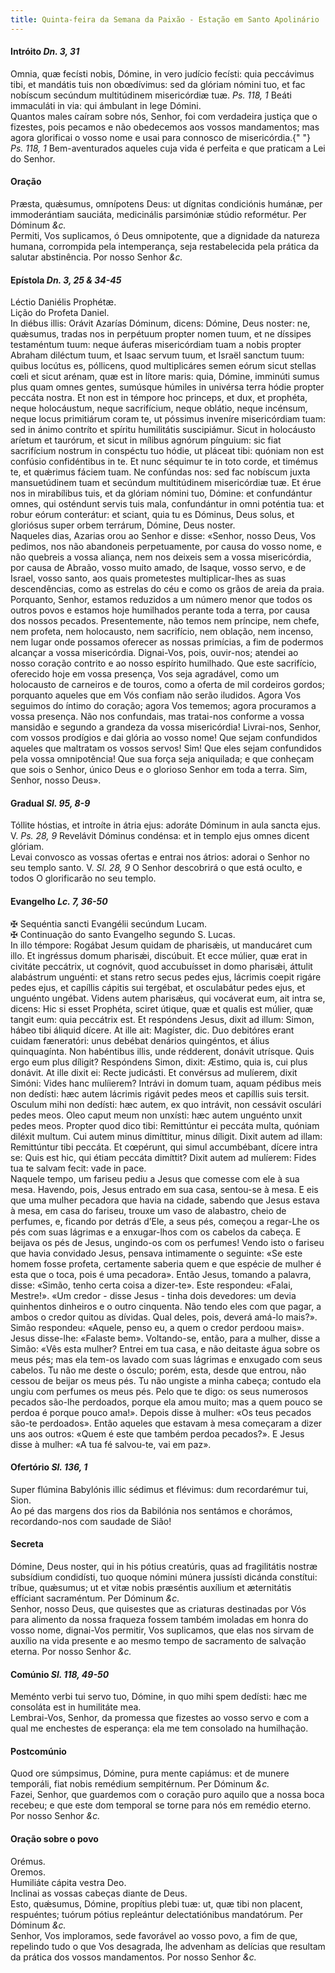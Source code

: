 ```yaml
---
title: Quinta-feira da Semana da Paixão - Estação em Santo Apolinário
---
```


<h4 class="text-center">
  Intróito <em>Dn. 3, 31</em>
</h4>
<div class="container-fluid">
  <div class="row">
    <div class="col-6 dropcaps text-justify">
      Omnia, quæ fecísti nobis, Dómine, in vero judício fecísti: quia peccávimus
      tibi, et mandátis tuis non obœdívimus: sed da glóriam nómini tuo, et fac
      nobíscum secúndum multitúdinem misericórdiæ tuæ. <em>Ps. 118, 1</em> Beáti
      immaculáti in via: qui ámbulant in lege Dómini.
    </div>
    <div class="col-6 dropcaps text-justify">
      Quantos males caíram sobre nós, Senhor, foi com verdadeira justiça que o
      fizestes, pois pecamos e não obedecemos aos vossos mandamentos; mas agora
      glorificai o vosso nome e usai para connosco de misericórdia.{" "}
      <em>Ps. 118, 1</em> Bem-aventurados aqueles cuja vida é perfeita e que
      praticam a Lei do Senhor.
    </div>
  </div>
</div>

<h4 class="text-center">Oração</h4>
<div class="container-fluid">
  <div class="row">
    <div class="col-6 dropcaps text-justify">
      Præsta, quǽsumus, omnípotens Deus: ut dígnitas condiciónis humánæ, per
      immoderántiam sauciáta, medicinális parsimóniæ stúdio reformétur. Per
      Dóminum <em>&c.</em>
    </div>
    <div class="col-6 dropcaps text-justify">
      Permiti, Vos suplicamos, ó Deus omnipotente, que a dignidade da natureza
      humana, corrompida pela intemperança, seja restabelecida pela prática da
      salutar abstinência. Por nosso Senhor <em>&c.</em>
    </div>
  </div>
</div>

<h4 class="text-center">
  Epístola <em>Dn. 3, 25 & 34-45</em>
</h4>
<div class="container-fluid">
  <div class="row">
    <div class="col-6 text-justify">Léctio Daniélis Prophétæ.</div>
    <div class="col-6 text-justify">Lição do Profeta Daniel.</div>
    <div class="col-6 dropcaps text-justify">
      In diébus illis: Orávit Azarías Dóminum, dicens: Dómine, Deus noster: ne,
      quǽsumus, tradas nos in perpétuum propter nomen tuum, et ne díssipes
      testaméntum tuum: neque áuferas misericórdiam tuam a nobis propter Abraham
      diléctum tuum, et Isaac servum tuum, et Israël sanctum tuum: quibus
      locútus es, póllicens, quod multiplicáres semen eórum sicut stellas cœli
      et sicut arénam, quæ est in lítore maris: quia, Dómine, imminúti sumus
      plus quam omnes gentes, sumúsque húmiles in univérsa terra hódie propter
      peccáta nostra. Et non est in témpore hoc princeps, et dux, et prophéta,
      neque holocáustum, neque sacrifícium, neque oblátio, neque incénsum, neque
      locus primitiárum coram te, ut póssimus inveníre misericórdiam tuam: sed
      in ánimo contríto et spíritu humilitátis suscipiámur. Sicut in holocáusto
      aríetum et taurórum, et sicut in mílibus agnórum pínguium: sic fiat
      sacrifícium nostrum in conspéctu tuo hódie, ut pláceat tibi: quóniam non
      est confúsio confidéntibus in te. Et nunc séquimur te in toto corde, et
      timémus te, et quǽrimus fáciem tuam. Ne confúndas nos: sed fac nobíscum
      juxta mansuetúdinem tuam et secúndum multitúdinem misericórdiæ tuæ. Et
      érue nos in mirabílibus tuis, et da glóriam nómini tuo, Dómine: et
      confundántur omnes, qui osténdunt servis tuis mala, confundántur in omni
      poténtia tua: et robur eórum conterátur: et sciant, quia tu es Dóminus,
      Deus solus, et gloriósus super orbem terrárum, Dómine, Deus noster.
    </div>
    <div class="col-6 dropcaps text-justify">
      Naqueles dias, Azarias orou ao Senhor e disse: «Senhor, nosso Deus, Vos
      pedimos, nos não abandoneis perpetuamente, por causa do vosso nome, e não
      quebreis a vossa aliança, nem nos deixeis sem a vossa misericórdia, por
      causa de Abraão, vosso muito amado, de Isaque, vosso servo, e de Israel,
      vosso santo, aos quais prometestes multiplicar-lhes as suas descendências,
      como as estrelas do céu e como os grãos de areia da praia. Porquanto,
      Senhor, estamos reduzidos a um número menor que todos os outros povos e
      estamos hoje humilhados perante toda a terra, por causa dos nossos
      pecados. Presentemente, não temos nem príncipe, nem chefe, nem profeta,
      nem holocausto, nem sacrifício, nem oblação, nem incenso, nem lugar onde
      possamos oferecer as nossas primícias, a fim de podermos alcançar a vossa
      misericórdia. Dignai-Vos, pois, ouvir-nos; atendei ao nosso coração
      contrito e ao nosso espírito humilhado. Que este sacrifício, oferecido
      hoje em vossa presença, Vos seja agradável, como um holocausto de
      carneiros e de touros, como a oferta de mil cordeiros gordos; porquanto
      aqueles que em Vós confiam não serão iludidos. Agora Vos seguimos do
      íntimo do coração; agora Vos tememos; agora procuramos a vossa presença.
      Não nos confundais, mas tratai-nos conforme a vossa mansidão e segundo a
      grandeza da vossa misericórdia! Livrai-nos, Senhor, com vossos prodígios e
      dai glória ao vosso nome! Que sejam confundidos aqueles que maltratam os
      vossos servos! Sim! Que eles sejam confundidos pela vossa omnipotência!
      Que sua força seja aniquilada; e que conheçam que sois o Senhor, único
      Deus e o glorioso Senhor em toda a terra. Sim, Senhor, nosso Deus».
    </div>
  </div>
</div>

<h4 class="text-center">
  Gradual <em>Sl. 95, 8-9</em>
</h4>
<div class="container-fluid">
  <div class="row">
    <div class="col-6 dropcaps text-justify">
      Tóllite hóstias, et introíte in átria ejus: adoráte Dóminum in aula sancta
      ejus. V. <em>Ps. 28, 9</em> Revelávit Dóminus condénsa: et in templo ejus
      omnes dicent glóriam.
    </div>
    <div class="col-6 dropcaps text-justify">
      Levai convosco as vossas ofertas e entrai nos átrios: adorai o Senhor no
      seu templo santo. V. <em>Sl. 28, 9</em> O Senhor descobrirá o que está
      oculto, e todos O glorificarão no seu templo.
    </div>
  </div>
</div>

<h4 class="text-center">
  Evangelho <em>Lc. 7, 36-50</em>
</h4>
<div class="container-fluid">
  <div class="row">
    <div class="col-6 text-justify">
      <span class="text-danger">&#10016;</span> Sequéntia sancti Evangélii
      secúndum Lucam.
    </div>
    <div class="col-6 text-justify">
      <span class="text-danger">&#10016;</span> Continuação do santo Evangelho
      segundo S. Lucas.
    </div>
    <div class="col-6 dropcaps text-justify">
      In illo témpore: Rogábat Jesum quidam de pharisǽis, ut manducáret cum
      illo. Et ingréssus domum pharisǽi, discúbuit. Et ecce múlier, quæ erat in
      civitáte peccátrix, ut cognóvit, quod accubuísset in domo pharisǽi,
      áttulit alabástrum unguénti: et stans retro secus pedes ejus, lácrimis
      coepit rigáre pedes ejus, et capíllis cápitis sui tergébat, et osculabátur
      pedes ejus, et unguénto ungébat. Videns autem pharisǽus, qui vocáverat
      eum, ait intra se, dicens: Hic si esset Prophéta, sciret útique, quæ et
      qualis est múlier, quæ tangit eum: quia peccátrix est. Et respóndens
      Jesus, dixit ad illum: Simon, hábeo tibi áliquid dícere. At ille ait:
      Magíster, dic. Duo debitóres erant cuidam fæneratóri: unus debébat
      denários quingéntos, et álius quinquagínta. Non habéntibus illis, unde
      rédderent, donávit utrísque. Quis ergo eum plus díligit? Respóndens Simon,
      dixit: Æstimo, quia is, cui plus donávit. At ille dixit ei: Recte
      judicásti. Et convérsus ad mulíerem, dixit Simóni: Vides hanc mulíierem?
      Intrávi in domum tuam, aquam pédibus meis non dedísti: hæc autem lácrimis
      rigávit pedes meos et capíllis suis tersit. Osculum mihi non dedísti: hæc
      autem, ex quo intrávit, non cessávit osculári pedes meos. Oleo caput meum
      non unxísti: hæc autem unguénto unxit pedes meos. Propter quod dico tibi:
      Remittúntur ei peccáta multa, quóniam diléxit multum. Cui autem minus
      dimíttitur, minus díligit. Dixit autem ad illam: Remittúntur tibi peccáta.
      Et cœpérunt, qui simul accumbébant, dícere intra se: Quis est hic, qui
      étiam peccáta dimíttit? Dixit autem ad mulíerem: Fides tua te salvam
      fecit: vade in pace.
    </div>
    <div class="col-6 dropcaps text-justify">
      Naquele tempo, um fariseu pediu a Jesus que comesse com ele à sua mesa.
      Havendo, pois, Jesus entrado em sua casa, sentou-se à mesa. E eis que uma
      mulher pecadora que havia na cidade, sabendo que Jesus estava à mesa, em
      casa do fariseu, trouxe um vaso de alabastro, cheio de perfumes, e,
      ficando por detrás d’Ele, a seus pés, começou a regar-Lhe os pés com suas
      lágrimas e a enxugar-lhos com os cabelos da cabeça. E beijava os pés de
      Jesus, ungindo-os com os perfumes! Vendo isto o fariseu que havia
      convidado Jesus, pensava intimamente o seguinte: «Se este homem fosse
      profeta, certamente saberia quem e que espécie de mulher é esta que o
      toca, pois é uma pecadora». Então Jesus, tomando a palavra, disse: «Simão,
      tenho certa coisa a dizer-te». Este respondeu: «Falai, Mestre!». «Um
      credor - disse Jesus - tinha dois devedores: um devia quinhentos dinheiros
      e o outro cinquenta. Não tendo eles com que pagar, a ambos o credor quitou
      as dívidas. Qual deles, pois, deverá amá-lo mais?». Simão respondeu:
      «Aquele, penso eu, a quem o credor perdoou mais». Jesus disse-lhe:
      «Falaste bem». Voltando-se, então, para a mulher, disse a Simão: «Vês esta
      mulher? Entrei em tua casa, e não deitaste água sobre os meus pés; mas ela
      tem-os lavado com suas lágrimas e enxugado com seus cabelos. Tu não me
      deste o ósculo; porém, esta, desde que entrou, não cessou de beijar os
      meus pés. Tu não ungiste a minha cabeça; contudo ela ungiu com perfumes os
      meus pés. Pelo que te digo: os seus numerosos pecados são-lhe perdoados,
      porque ela amou muito; mas a quem pouco se perdoa é porque pouco ama!».
      Depois disse à mulher: «Os teus pecados são-te perdoados». Então aqueles
      que estavam à mesa começaram a dizer uns aos outros: «Quem é este que
      também perdoa pecados?». E Jesus disse à mulher: «A tua fé salvou-te, vai
      em paz».
    </div>
  </div>
</div>

<h4 class="text-center">
  Ofertório <em>Sl. 136, 1</em>
</h4>
<div class="container-fluid">
  <div class="row">
    <div class="col-6 dropcaps text-justify">
      Super flúmina Babylónis illic sédimus et flévimus: dum recordarémur tui,
      Sion.
    </div>
    <div class="col-6 dropcaps text-justify">
      Ao pé das margens dos rios da Babilónia nos sentámos e chorámos,
      recordando-nos com saudade de Sião!
    </div>
  </div>
</div>

<h4 class="text-center">Secreta</h4>
<div class="container-fluid">
  <div class="row">
    <div class="col-6 dropcaps text-justify">
      Dómine, Deus noster, qui in his pótius creatúris, quas ad fragilitátis
      nostræ subsídium condidísti, tuo quoque nómini múnera jussísti dicánda
      constítui: tríbue, quǽsumus; ut et vitæ nobis præséntis auxílium et
      æternitátis effíciant sacraméntum. Per Dóminum <em>&c.</em>
    </div>
    <div class="col-6 dropcaps text-justify">
      Senhor, nosso Deus, que quisestes que as criaturas destinadas por Vós para
      alimento da nossa fraqueza fossem também imoladas em honra do vosso nome,
      dignai-Vos permitir, Vos suplicamos, que elas nos sirvam de auxílio na
      vida presente e ao mesmo tempo de sacramento de salvação eterna. Por nosso
      Senhor <em>&c.</em>
    </div>
  </div>
</div>

<h4 class="text-center">
  Comúnio <em>Sl. 118, 49-50</em>
</h4>
<div class="container-fluid">
  <div class="row">
    <div class="col-6 dropcaps text-justify">
      Meménto verbi tui servo tuo, Dómine, in quo mihi spem dedísti: hæc me
      consoláta est in humilitáte mea.
    </div>
    <div class="col-6 dropcaps text-justify">
      Lembrai-Vos, Senhor, da promessa que fizestes ao vosso servo e com a qual
      me enchestes de esperança: ela me tem consolado na humilhação.
    </div>
  </div>
</div>

<h4 class="text-center">Postcomúnio</h4>
<div class="container-fluid">
  <div class="row">
    <div class="col-6 dropcaps text-justify">
      Quod ore súmpsimus, Dómine, pura mente capiámus: et de munere temporáli,
      fiat nobis remédium sempitérnum. Per Dóminum <em>&c.</em>
    </div>
    <div class="col-6 dropcaps text-justify">
      Fazei, Senhor, que guardemos com o coração puro aquilo que a nossa boca
      recebeu; e que este dom temporal se torne para nós em remédio eterno. Por
      nosso Senhor <em>&c.</em>
    </div>
  </div>
</div>

<h4 class="text-center">Oração sobre o povo</h4>
<div class="container-fluid">
  <div class="row">
    <div class="col-6 text-danger text-center"> Orémus.</div>
    <div class="col-6 text-danger text-center"> Oremos.</div>
    <div class="col-6 text-justify">Humiliáte cápita vestra Deo.</div>
    <div class="col-6 text-justify">
      Inclinai as vossas cabeças diante de Deus.
    </div>
    <div class="col-6 text-justify">
      Esto, quǽsumus, Dómine, propítius plebi tuæ: ut, quæ tibi non placent,
      respuéntes; tuórum pótius repleántur delectatiónibus mandatórum. Per
      Dóminum <em>&c.</em>
    </div>
    <div class="col-6 text-justify">
      Senhor, Vos imploramos, sede favorável ao vosso povo, a fim de que,
      repelindo tudo o que Vos desagrada, lhe advenham as delícias que resultam
      da prática dos vossos mandamentos. Por nosso Senhor <em>&c.</em>
    </div>
  </div>
</div>
